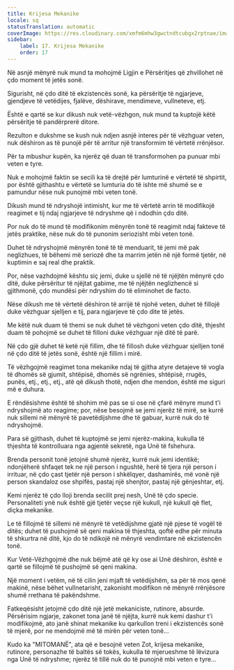 ```yaml
---
title: Krijesa Mekanike
locale: sq
statusTranslation: automatic
coverImage: https://res.cloudinary.com/xmfm6mhw3gwctndtcubgx2rptnae/image/upload/v1740468922/small_cover_tratado_de_psicologia_revolucionaria_a4c0dca4e0.webp
sidebar:
    label: 17. Krijesa Mekanike
    order: 17
---
```

Në asnjë mënyrë nuk mund ta mohojmë Ligjin e Përsëritjes që zhvillohet në çdo moment të jetës sonë.

Sigurisht, në çdo ditë të ekzistencës sonë, ka përsëritje të ngjarjeve, gjendjeve të vetëdijes, fjalëve, dëshirave, mendimeve, vullneteve, etj.

Është e qartë se kur dikush nuk vetë-vëzhgon, nuk mund ta kuptojë këtë përsëritje të pandërprerë ditore.

Rezulton e dukshme se kush nuk ndjen asnjë interes për të vëzhguar veten, nuk dëshiron as të punojë për të arritur një transformim të vërtetë rrënjësor.

Për ta mbushur kupën, ka njerëz që duan të transformohen pa punuar mbi veten e tyre.

Nuk e mohojmë faktin se secili ka të drejtë për lumturinë e vërtetë të shpirtit, por është gjithashtu e vërtetë se lumturia do të ishte më shumë se e pamundur nëse nuk punojmë mbi veten tonë.

Dikush mund të ndryshojë intimisht, kur me të vërtetë arrin të modifikojë reagimet e tij ndaj ngjarjeve të ndryshme që i ndodhin çdo ditë.

Por nuk do të mund të modifikonim mënyrën tonë të reagimit ndaj fakteve të jetës praktike, nëse nuk do të punonim seriozisht mbi veten tonë.

Duhet të ndryshojmë mënyrën tonë të të menduarit, të jemi më pak neglizhues, të bëhemi më seriozë dhe ta marrim jetën në një formë tjetër, në kuptimin e saj real dhe praktik.

Por, nëse vazhdojmë kështu siç jemi, duke u sjellë në të njëjtën mënyrë çdo ditë, duke përsëritur të njëjtat gabime, me të njëjtën neglizhencë si gjithmonë, çdo mundësi për ndryshim do të eliminohet de facto.

Nëse dikush me të vërtetë dëshiron të arrijë të njohë veten, duhet të fillojë duke vëzhguar sjelljen e tij, para ngjarjeve të çdo dite të jetës.

Me këtë nuk duam të themi se nuk duhet të vëzhgoni veten çdo ditë, thjesht duam të pohojmë se duhet të filloni duke vëzhguar një ditë të parë.

Në çdo gjë duhet të ketë një fillim, dhe të fillosh duke vëzhguar sjelljen tonë në çdo ditë të jetës sonë, është një fillim i mirë.

Të vëzhgojmë reagimet tona mekanike ndaj të gjitha atyre detajeve të vogla të dhomës së gjumit, shtëpisë, dhomës së ngrënies, shtëpisë, rrugës, punës, etj., etj., etj., atë që dikush thotë, ndjen dhe mendon, është me siguri më e duhura.

E rëndësishme është të shohim më pas se si ose në çfarë mënyre mund t'i ndryshojmë ato reagime; por, nëse besojmë se jemi njerëz të mirë, se kurrë nuk sillemi në mënyrë të pavetëdijshme dhe të gabuar, kurrë nuk do të ndryshojmë.

Para së gjithash, duhet të kuptojmë se jemi njerëz-makina, kukulla të thjeshta të kontrolluara nga agjentë sekretë, nga Unë të fshehura.

Brenda personit tonë jetojnë shumë njerëz, kurrë nuk jemi identikë; ndonjëherë shfaqet tek ne një person i ngushtë, herë të tjera një person i irrituar, në çdo çast tjetër një person i shkëlqyer, dashamirës, më vonë një person skandaloz ose shpifës, pastaj një shenjtor, pastaj një gënjeshtar, etj.

Kemi njerëz të çdo lloji brenda secilit prej nesh, Unë të çdo specie. Personaliteti ynë nuk është gjë tjetër veçse një kukull, një kukull që flet, diçka mekanike.

Le të fillojmë të sillemi në mënyrë të vetëdijshme gjatë një pjese të vogël të ditës; duhet të pushojmë së qeni makina të thjeshta, qoftë edhe për minuta të shkurtra në ditë, kjo do të ndikojë në mënyrë vendimtare në ekzistencën tonë.

Kur Vetë-Vëzhgojmë dhe nuk bëjmë atë që ky ose ai Unë dëshiron, është e qartë se fillojmë të pushojmë së qeni makina.

Një moment i vetëm, në të cilin jeni mjaft të vetëdijshëm, sa për të mos qenë makinë, nëse bëhet vullnetarisht, zakonisht modifikon në mënyrë rrënjësore shumë rrethana të pakëndshme.

Fatkeqësisht jetojmë çdo ditë një jetë mekaniciste, rutinore, absurde. Përsërisim ngjarje, zakonet tona janë të njëjta, kurrë nuk kemi dashur t'i modifikojmë, ato janë shinat mekanike ku qarkullon treni i ekzistencës sonë të mjerë, por ne mendojmë më të mirën për veten tonë...

Kudo ka "MITOMANË", ata që e besojnë veten Zot, krijesa mekanike, rutinore, personazhe të baltës së tokës, kukulla të mjerueshme të lëvizura nga Unë të ndryshme; njerëz të tillë nuk do të punojnë mbi veten e tyre...

